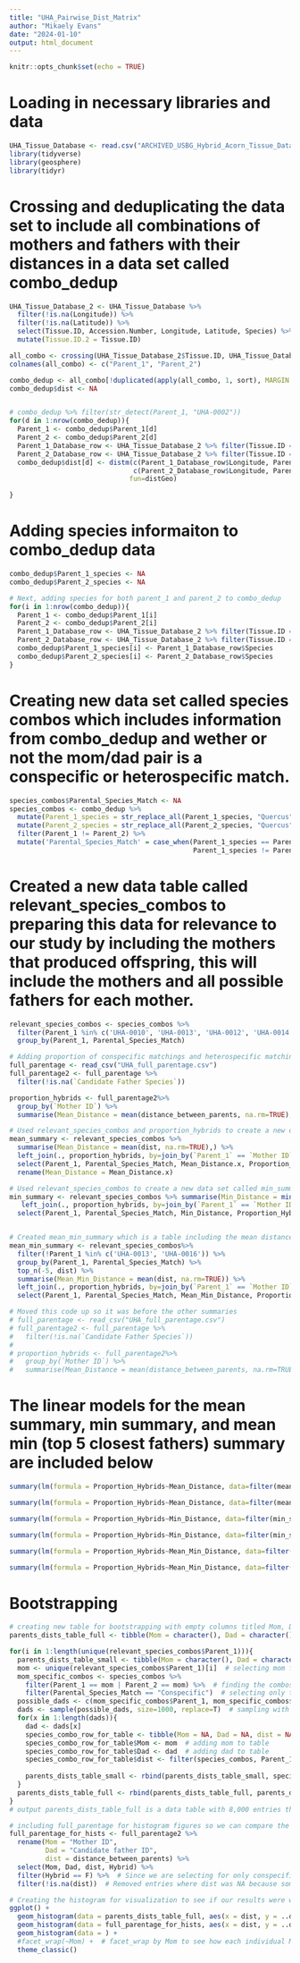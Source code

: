 ```yaml
---
title: "UHA_Pairwise_Dist_Matrix"
author: "Mikaely Evans"
date: "2024-01-10"
output: html_document
---
```


```r
knitr::opts_chunk$set(echo = TRUE)
```

# Loading in necessary libraries and data
```r
UHA_Tissue_Database <- read.csv("ARCHIVED_USBG_Hybrid_Acorn_Tissue_Database.csv")
library(tidyverse)
library(geosphere)
library(tidyr)
```

# Crossing and deduplicating the data set to include all combinations of mothers and fathers with their distances in a data set called combo_dedup
```r
UHA_Tissue_Database_2 <- UHA_Tissue_Database %>%
  filter(!is.na(Longitude)) %>%
  filter(!is.na(Latitude)) %>%
  select(Tissue.ID, Accession.Number, Longitude, Latitude, Species) %>% 
  mutate(Tissue.ID.2 = Tissue.ID)

all_combo <- crossing(UHA_Tissue_Database_2$Tissue.ID, UHA_Tissue_Database_2$Tissue.ID.2) 
colnames(all_combo) <- c("Parent_1", "Parent_2")

combo_dedup <- all_combo[!duplicated(apply(all_combo, 1, sort), MARGIN = 2),]
combo_dedup$dist <- NA


# combo_dedup %>% filter(str_detect(Parent_1, "UHA-0002"))
for(d in 1:nrow(combo_dedup)){
  Parent_1 <- combo_dedup$Parent_1[d]
  Parent_2 <- combo_dedup$Parent_2[d]
  Parent_1_Database_row <- UHA_Tissue_Database_2 %>% filter(Tissue.ID == Parent_1)
  Parent_2_Database_row <- UHA_Tissue_Database_2 %>% filter(Tissue.ID == Parent_2)
  combo_dedup$dist[d] <- distm(c(Parent_1_Database_row$Longitude, Parent_1_Database_row$Latitude),
                               c(Parent_2_Database_row$Longitude, Parent_2_Database_row$Latitude),
                              fun=distGeo)

}

```

# Adding species informaiton to combo_dedup data
```r
combo_dedup$Parent_1_species <- NA
combo_dedup$Parent_2_species <- NA

# Next, adding species for both parent_1 and parent_2 to combo_dedup
for(i in 1:nrow(combo_dedup)){
  Parent_1 <- combo_dedup$Parent_1[i]
  Parent_2 <- combo_dedup$Parent_2[i]
  Parent_1_Database_row <- UHA_Tissue_Database_2 %>% filter(Tissue.ID == Parent_1)
  Parent_2_Database_row <- UHA_Tissue_Database_2 %>% filter(Tissue.ID == Parent_2)
  combo_dedup$Parent_1_species[i] <- Parent_1_Database_row$Species
  combo_dedup$Parent_2_species[i] <- Parent_2_Database_row$Species
}
```

# Creating new data set called species combos which includes information from combo_dedup and wether or not the mom/dad pair is a conspecific or heterospecific match.
```r
species_combos$Parental_Species_Match <- NA
species_combos <- combo_dedup %>%
  mutate(Parent_1_species = str_replace_all(Parent_1_species, "Quercus", "Q.")) %>%
  mutate(Parent_2_species = str_replace_all(Parent_2_species, "Quercus", "Q.")) %>%
  filter(Parent_1 != Parent_2) %>%
  mutate('Parental_Species_Match' = case_when(Parent_1_species == Parent_2_species ~ "Conspecific",
                                              Parent_1_species != Parent_2_species ~ "Heterospecific"))
```

# Created a new data table called relevant_species_combos to preparing this data for relevance to our study by including the mothers that produced offspring, this will include the mothers and all possible fathers for each mother.
```r
relevant_species_combos <- species_combos %>%
  filter(Parent_1 %in% c('UHA-0010', 'UHA-0013', 'UHA-0012', 'UHA-0014', 'UHA-0016', 'UHA-0257', 'UHA-0260', 'UHA-0261')) %>%
  group_by(Parent_1, Parental_Species_Match)

# Adding proportion of conspecific matchings and heterospecific matchings for each mother
full_parentage <- read_csv("UHA_full_parentage.csv")
full_parentage2 <- full_parentage %>%
  filter(!is.na(`Candidate Father Species`))

proportion_hybrids <- full_parentage2%>%
  group_by(`Mother ID`) %>%
  summarise(Mean_Distance = mean(distance_between_parents, na.rm=TRUE), Proportion_Hybrids = mean(Hybrid, na.rm = TRUE))

# Used relevant_species_combos and proportion_hybrids to create a new data set called mean_summary to be used in analysis later that includes the mean distance between Mother trees and all possible conspecific and heterospecific fathers and including the proportion of hybrid offspring produced by that mother.
mean_summary <- relevant_species_combos %>% 
  summarise(Mean_Distance = mean(dist, na.rm=TRUE),) %>%
  left_join(., proportion_hybrids, by=join_by(`Parent_1` == `Mother ID`)) %>%
  select(Parent_1, Parental_Species_Match, Mean_Distance.x, Proportion_Hybrids) %>%
  rename(Mean_Distance = Mean_Distance.x)

# Used relevant_species_combos to create a new data set called min_summary to be used in analysis later that includes the distance of the closest possible conspecific and heterospecific father to the specified maternal tree and includes the proportion of hybrid offspring produced by that mother.
min_summary <- relevant_species_combos %>% summarise(Min_Distance = min(dist, na.rm=TRUE)) %>%
   left_join(., proportion_hybrids, by=join_by(`Parent_1` == `Mother ID`)) %>%
  select(Parent_1, Parental_Species_Match, Min_Distance, Proportion_Hybrids)


# Created mean_min_summary which is a table including the mean distance of the 5 closest possible fathers to each maternal tree along with the proportion of hybrids for each mother. 
mean_min_summary <- relevant_species_combos%>%
  filter(!Parent_1 %in% c('UHA-0013', 'UHA-0016')) %>%
  group_by(Parent_1, Parental_Species_Match) %>%
  top_n(-5, dist) %>%
  summarise(Mean_Min_Distance = mean(dist, na.rm=TRUE)) %>%
  left_join(., proportion_hybrids, by=join_by(`Parent_1` == `Mother ID`)) %>%
  select(Parent_1, Parental_Species_Match, Mean_Min_Distance, Proportion_Hybrids)
```


```r
# Moved this code up so it was before the other summaries
# full_parentage <- read_csv("UHA_full_parentage.csv")
# full_parentage2 <- full_parentage %>%
#   filter(!is.na(`Candidate Father Species`))
# 
# proportion_hybrids <- full_parentage2%>%
#   group_by(`Mother ID`) %>%
#   summarise(Mean_Distance = mean(distance_between_parents, na.rm=TRUE), Proportion_Hybrids = mean(Hybrid, na.rm = TRUE))
```

# The linear models for the mean summary, min summary, and mean min (top 5 closest fathers) summary are included below
```r
summary(lm(formula = Proportion_Hybrids~Mean_Distance, data=filter(mean_summary, Parental_Species_Match == "Conspecific")))

summary(lm(formula = Proportion_Hybrids~Mean_Distance, data=filter(mean_summary, Parental_Species_Match == "Heterospecific")))
```

```r
summary(lm(formula = Proportion_Hybrids~Min_Distance, data=filter(min_summary, Parental_Species_Match == "Conspecific")))

summary(lm(formula = Proportion_Hybrids~Min_Distance, data=filter(min_summary, Parental_Species_Match == "Heterospecific")))
```

```r
summary(lm(formula = Proportion_Hybrids~Mean_Min_Distance, data=filter(mean_min_summary, Parental_Species_Match == "Conspecific")))

summary(lm(formula = Proportion_Hybrids~Mean_Min_Distance, data=filter(mean_min_summary, Parental_Species_Match == "Heterospecific")))
```

# Bootstrapping
```r
# creating new table for bootstrapping with empty columns titled Mom, Dad, and dist
parents_dists_table_full <- tibble(Mom = character(), Dad = character(), dist = character())

for(i in 1:length(unique(relevant_species_combos$Parent_1))){
  parents_dists_table_small <- tibble(Mom = character(), Dad = character(), dist = character()) # small table for loop
  mom <- unique(relevant_species_combos$Parent_1)[i]  # selecting mom from loop iteration and saving to small table
  mom_specific_combos <- species_combos %>%
    filter(Parent_1 == mom | Parent_2 == mom) %>%  # finding the combos for this mother
    filter(Parental_Species_Match == "Conspecific")  # selecting only the conspecific combos for analysis
  possible_dads <- c(mom_specific_combos$Parent_1, mom_specific_combos$Parent_2)[c(mom_specific_combos$Parent_1, mom_specific_combos$Parent_2) != mom]  # finding all possible dads
  dads <- sample(possible_dads, size=1000, replace=T)  # sampling with replaecment 1000 times from these dads
  for(x in 1:length(dads)){
    dad <- dads[x]
    species_combo_row_for_table <- tibble(Mom = NA, Dad = NA, dist = NA)  # creating output table for each row in loop
    species_combo_row_for_table$Mom <- mom  # adding mom to table
    species_combo_row_for_table$Dad <- dad  # adding dad to table
    species_combo_row_for_table$dist <- filter(species_combos, Parent_1 == mom & Parent_2 == dad | Parent_1 == dad & Parent_2 == mom )$dist  # adding dist from mom to dad in table
    
    parents_dists_table_small <- rbind(parents_dists_table_small, species_combo_row_for_table) # bind to small table
  }
  parents_dists_table_full <- rbind(parents_dists_table_full, parents_dists_table_small)  # binding to full table
}
# output parents_dists_table_full is a data table with 8,000 entries that have sampled 1,000 possible fathers for each mother tree that produced offspring in our study. 

# including full_parentage for histogram figures so we can compare the data from the actual mother and father pairs that produced offspring in the study to the bootstrap approach
full_parentage_for_hists <- full_parentage2 %>%
  rename(Mom = "Mother ID", 
         Dad = "Candidate father ID", 
         dist = distance_between_parents) %>%
  select(Mom, Dad, dist, Hybrid) %>%
  filter(Hybrid == F) %>%  # Since we are selecting for only conspecific pairs in this analysis
  filter(!is.na(dist))  # Removed entries where dist was NA because some trees do not have long/lat values and weren't used in the study

# Creating the histogram for visualization to see if our results were what we would expect.
ggplot() +
  geom_histogram(data = parents_dists_table_full, aes(x = dist, y = ..density..), fill = "red", alpha = .5) +
  geom_histogram(data = full_parentage_for_hists, aes(x = dist, y = ..density..), fill = "blue", alpha = .5) +
  geom_histogram(data = ) +
  #facet_wrap(~Mom) +  # facet_wrap by Mom to see how each individual Maternal tree did compared to bootstrap
  theme_classic()
```




